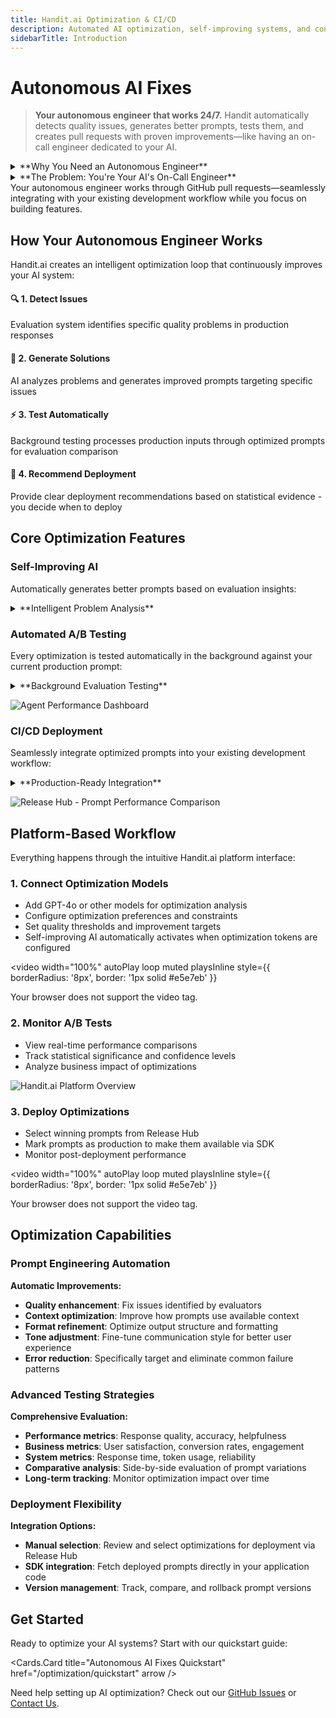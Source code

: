 ```yaml
---
title: Handit.ai Optimization & CI/CD
description: Automated AI optimization, self-improving systems, and continuous deployment with real-time A/B testing.
sidebarTitle: Introduction
---
```



# Autonomous AI Fixes

> **Your autonomous engineer that works 24/7.** Handit automatically detects quality issues, generates better prompts, tests them, and creates pull requests with proven improvements—like having an on-call engineer dedicated to your AI.

<details>
<summary>**Why You Need an Autonomous Engineer**</summary>

- **24/7 monitoring**: Never miss quality issues, even during off-hours
- **Instant fixes**: Generate and test improvements automatically
- **Zero downtime**: Background A/B testing with no user impact
- **Pull request workflow**: Seamless integration with your existing development process
- **Evidence-based changes**: Every fix is backed by evaluation data
- **Continuous improvement**: Your AI gets better while you sleep

**Stop being your AI's on-call engineer. Let Handit handle the monitoring and fixing.**

</details>

<details>
<summary>**The Problem: You're Your AI's On-Call Engineer**</summary>

Without an autonomous engineer, you're stuck being the on-call engineer for your AI:

- **Alerts wake you up**: Quality drops and you get paged at 2 AM
- **Manual investigation**: Hours spent debugging what went wrong
- **Guesswork fixes**: Tweaking prompts based on intuition, not data
- **Risky deployments**: No way to safely test if changes actually improve things
- **Endless cycle**: Fix one issue, three more pop up next week

**The result? You're constantly firefighting AI issues instead of building features.**

</details>

<Callout type="info">
  Your autonomous engineer works through GitHub pull requests—seamlessly integrating with your existing development workflow while you focus on building features.
</Callout>

## How Your Autonomous Engineer Works

Handit.ai creates an intelligent optimization loop that continuously improves your AI system:

<div className="grid grid-cols-4 gap-4 mt-4">
  <div>
    <h4>🔍 1. Detect Issues</h4>
    Evaluation system identifies specific quality problems in production responses
  </div>
  <div>
    <h4>🧠 2. Generate Solutions</h4>
    AI analyzes problems and generates improved prompts targeting specific issues
  </div>
  <div>
    <h4>⚡ 3. Test Automatically</h4>
    Background testing processes production inputs through optimized prompts for evaluation comparison
  </div>
  <div>
    <h4>🚀 4. Recommend Deployment</h4>
    Provide clear deployment recommendations based on statistical evidence - you decide when to deploy
  </div>
</div>

## Core Optimization Features

### Self-Improving AI

Automatically generates better prompts based on evaluation insights:

<details>
<summary>**Intelligent Problem Analysis**</summary>

- **Error detection**: Uses evaluation results to identify specific quality issues
- **Problem categorization**: AI analyzes and categorizes different types of failures
- **Root cause analysis**: Understands why responses fail (lack of context, wrong tone, missing information)
- **Solution generation**: Creates targeted prompt improvements for each problem type
- **Learning from patterns**: Improves optimization strategies based on what works

</details>

### Automated A/B Testing

Every optimization is tested automatically in the background against your current production prompt:

<details>
<summary>**Background Evaluation Testing**</summary>

- **Zero user impact**: Users always receive production prompt responses
- **Background processing**: Takes production inputs and processes them through optimized prompts for evaluation
- **Real data testing**: Uses actual production inputs to measure performance differences
- **Statistical comparison**: Compares evaluation scores between production and optimized prompts
- **Safe experimentation**: Testing happens invisibly without affecting user experience

</details>

![Agent Performance Dashboard](/assets/overview/general-handit.png)



### CI/CD Deployment

Seamlessly integrate optimized prompts into your existing development workflow:

<details>
<summary>**Production-Ready Integration**</summary>

- **Release Hub**: Visual interface to compare prompt performance and select for deployment
- **SDK integration**: Fetch optimized prompts directly in your code - deployed prompts become available via SDK
- **Version control**: Track all prompt changes and easily rollback if needed
- **Zero-downtime updates**: Prompt changes take effect immediately when fetched via SDK

</details>

![Release Hub - Prompt Performance Comparison](/assets/overview/prompt-comparison.png)


## Platform-Based Workflow

Everything happens through the intuitive Handit.ai platform interface:

### 1. Connect Optimization Models
- Add GPT-4o or other models for optimization analysis
- Configure optimization preferences and constraints
- Set quality thresholds and improvement targets
- Self-improving AI automatically activates when optimization tokens are configured

<video 
  width="100%" 
  autoPlay 
  loop 
  muted 
  playsInline
  style={{ borderRadius: '8px', border: '1px solid #e5e7eb' }}
>
  <source src="/assets/quickstart/model_token.mp4" type="video/mp4" />
  Your browser does not support the video tag.
</video>

### 2. Monitor A/B Tests
- View real-time performance comparisons
- Track statistical significance and confidence levels
- Analyze business impact of optimizations

![Handit.ai Platform Overview](/assets/overview/general-handit.png)

### 3. Deploy Optimizations
- Select winning prompts from Release Hub
- Mark prompts as production to make them available via SDK
- Monitor post-deployment performance


<video 
  width="100%" 
  autoPlay 
  loop 
  muted 
  playsInline
  style={{ borderRadius: '8px', border: '1px solid #e5e7eb' }}
>
  <source src="/assets/quickstart/ci:cd.mp4" type="video/mp4" />
  Your browser does not support the video tag.
</video>

## Optimization Capabilities

### Prompt Engineering Automation

**Automatic Improvements:**
- **Quality enhancement**: Fix issues identified by evaluators
- **Context optimization**: Improve how prompts use available context
- **Format refinement**: Optimize output structure and formatting
- **Tone adjustment**: Fine-tune communication style for better user experience
- **Error reduction**: Specifically target and eliminate common failure patterns

### Advanced Testing Strategies

**Comprehensive Evaluation:**
- **Performance metrics**: Response quality, accuracy, helpfulness
- **Business metrics**: User satisfaction, conversion rates, engagement
- **System metrics**: Response time, token usage, reliability
- **Comparative analysis**: Side-by-side evaluation of prompt variations
- **Long-term tracking**: Monitor optimization impact over time

### Deployment Flexibility

**Integration Options:**
- **Manual selection**: Review and select optimizations for deployment via Release Hub
- **SDK integration**: Fetch deployed prompts directly in your application code
- **Version management**: Track, compare, and rollback prompt versions

## Get Started

Ready to optimize your AI systems? Start with our quickstart guide:

<Cards.Card title="Autonomous AI Fixes Quickstart" href="/optimization/quickstart" arrow />

Need help setting up AI optimization? Check out our [GitHub Issues](https://github.com/Handit-AI/handit.ai-docs/issues) or [Contact Us](/contact). 